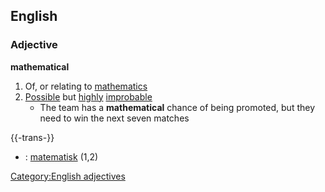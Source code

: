 ==English==
===Adjective===
'''mathematical'''
#Of, or relating to [[mathematics]]
#[[Possible]] but [[highly]] [[improbable]]
#* The team has a '''mathematical''' chance of being promoted, but they need to win the next seven matches
[[Category:English adjectives]]

{{-trans-}}
*{{sv}}: [[matematisk]] (1,2)